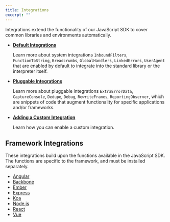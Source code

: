 ```yaml
---
title: Integrations
excerpt: ""
---
```

Integrations extend the functionality of our JavaScript SDK to cover common libraries and environments automatically.

- **[Default Integrations](/sdks/javascript/integrations/default)**

    Learn more about system integrations `InboundFilters`, `FunctionToString`, `Breadcrumbs`, `GlobalHandlers`, `LinkedErrors`, `UserAgent` that are enabled by default to integrate into the standard library or the interpreter itself.

- **[Pluggable Integrations](/sdks/javascript/integrations/plugin)**

    Learn more about pluggable integrations `ExtraErrorData`, `CaptureConsole`, `Dedupe`, `Debug`, `RewriteFrames`, `ReportingObserver`, which are snippets of code that augment functionality for specific applications and/or frameworks.

- **[Adding a Custom Integration](/sdks/javascript/integrations/custom)**

    Learn how you can enable a custom integration.

## Framework Integrations

These integrations build upon the functions available in the JavaScript SDK. The functions are specific to the framework, and must be installed separately.

- [Angular](/platforms/javascript/angular/)
- [Backbone](/clients/javascript/integrations/)
- [Ember](/platforms/javascript/ember/)
- [Express](/platforms/node/express/)
- [Koa](/platforms/node/koa/)
- [Node.js](/platforms/node/)
- [React](/platforms/javascript/react/)
- [Vue](/platforms/javascript/vue/)
